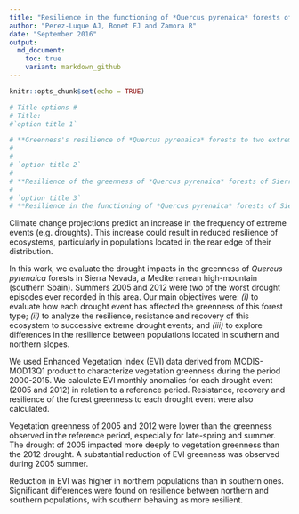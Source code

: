 ```yaml
---
title: "Resilience in the functioning of *Quercus pyrenaica* forests of Sierra Nevada (Southern Spain) after two successive extreme drought events"
author: "Perez-Luque AJ, Bonet FJ and Zamora R"
date: "September 2016"
output:  
  md_document:
    toc: true
    variant: markdown_github
---
```


```r
knitr::opts_chunk$set(echo = TRUE)
```


```r
# Title options # 
# Title:
#`option title 1`

# **Greenness's resilience of *Quercus pyrenaica* forests to two extreme drought events: A study case from Sierra Nevada (southern Spain)** 
# 
# 
# `option title 2`
# 
# **Resilience of the greenness of *Quercus pyrenaica* forests of Sierra Nevada (southern Spain) to two consecutive extreme drought events**
# 
# `option title 3`
# **Resilience in the functioning of *Quercus pyrenaica* forests of Sierra Nevada (Southern Spain) after two successive extreme drought events**
```


Climate change projections predict an increase in the frequency of extreme events (e.g. droughts). This increase could result in reduced resilience of ecosystems, particularly in populations located in the rear edge of their distribution. 

In this work, we evaluate the drought impacts in the greenness of *Quercus pyrenaica* forests in Sierra Nevada, a Mediterranean high-mountain (southern Spain). Summers 2005 and 2012 were two of the worst drought episodes ever recorded in this area. Our main objectives were: *(i)* to evaluate how each drought event has affected the greenness of this forest type; *(ii)* to analyze the resilience, resistance and recovery of this ecosystem to successive extreme drought events; and *(iii)* to explore differences in the resilience between populations located in southern and northern slopes. 

We used Enhanced Vegetation Index (EVI) data derived from MODIS-MOD13Q1 product to characterize vegetation greenness during the period 2000-2015. We calculate EVI monthly anomalies for each drought event (2005 and 2012) in relation to a reference period. Resistance, recovery and resilience of the forest greenness to each drought event were also calculated. 

Vegetation greenness of 2005 and 2012 were lower than the greenness observed in the reference period, especially for late-spring and summer. The drought of 2005 impacted more deeply to vegetation greenness than the 2012 drought. A substantial reduction of EVI greenness was observed during 2005 summer. 

Reduction in EVI was higher in northern populations than in southern ones. Significant differences were found on resilience between northern and southern populations, with southern behaving as more resilient.
